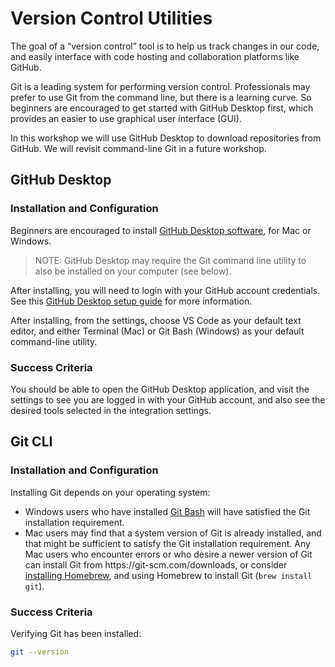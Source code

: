 
# Version Control Utilities

The goal of a "version control" tool is to help us track changes in our code, and easily interface with code hosting and collaboration platforms like GitHub.

Git is a leading system for performing version control. Professionals may prefer to use Git from the command line, but there is a learning curve. So beginners are encouraged to get started with GitHub Desktop first, which provides an easier to use graphical user interface (GUI).

In this workshop we will use GitHub Desktop to download repositories from GitHub. We will revisit command-line Git in a future workshop.

## GitHub Desktop

### Installation and Configuration

Beginners are encouraged to install [GitHub Desktop software](https://desktop.github.com/), for Mac or Windows.

> NOTE: GitHub Desktop may require the Git command line utility to also be installed on your computer (see below).

After installing, you will need to login with your GitHub account credentials. See this [GitHub Desktop setup guide](https://docs.github.com/en/desktop/installing-and-authenticating-to-github-desktop/setting-up-github-desktop) for more information.

After installing, from the settings, choose VS Code as your default text editor, and either Terminal (Mac) or Git Bash (Windows) as your default command-line utility.

### Success Criteria

You should be able to open the GitHub Desktop application, and visit the settings to see you are logged in with your GitHub account, and also see the desired tools selected in the integration settings.

## Git CLI

### Installation and Configuration

Installing Git depends on your operating system:

  + Windows users who have installed [Git Bash](https://git-scm.com/downloads) will have satisfied the Git installation requirement.
  + Mac users may find that a system version of Git is already installed, and that might be sufficient to satisfy the Git installation requirement. Any Mac users who encounter errors or who desire a newer version of Git can install Git from https://git-scm.com/downloads, or consider [installing Homebrew](../notes/clis/brew.qmd), and using Homebrew to install Git (`brew install git`).

### Success Criteria

Verifying Git has been installed:

```sh
git --version
```
